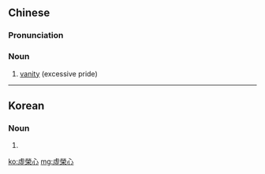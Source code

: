 {{also|虚栄心|虚荣心}}
==Chinese==
{{zh-forms|s=虚荣心|type=21}}

===Pronunciation===
{{zh-pron
|m=xūróngxīn
|c=heoi1 wing4 sam1
|cat=n
}}

===Noun===
{{zh-noun}}

# [[vanity]] (excessive pride)

----

==Korean==
{{ko-hanjatab|虛|榮|心}}

===Noun===
{{ko-noun|rv=heoyeongsim|hangeul=허영심}}

# {{hanja form of|허영심|[[vanity]] (excessive pride)}}

[[ko:虛榮心]]
[[mg:虛榮心]]